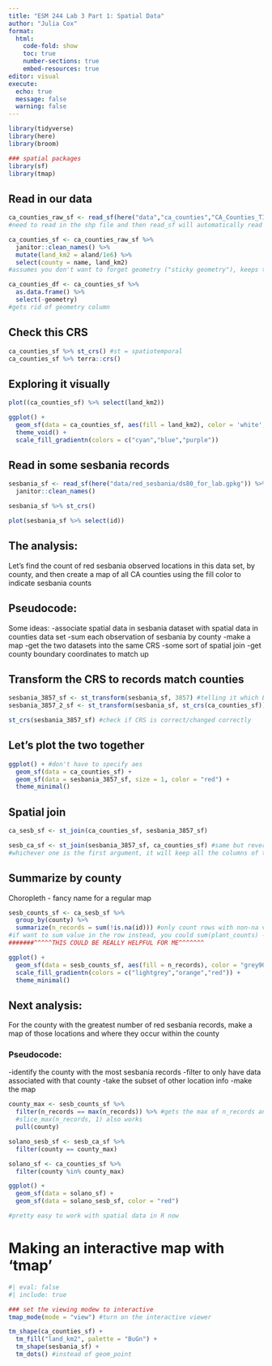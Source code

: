 ```yaml
---
title: "ESM 244 Lab 3 Part 1: Spatial Data"
author: "Julia Cox"
format: 
  html:
    code-fold: show
    toc: true
    number-sections: true
    embed-resources: true
editor: visual
execute: 
  echo: true
  message: false
  warning: false
---
```


```r
library(tidyverse)
library(here)
library(broom)

### spatial packages 
library(sf)
library(tmap)
```

## Read in our data
```r
ca_counties_raw_sf <- read_sf(here("data","ca_counties","CA_Counties_TIGER2016.shp"))
#need to read in the shp file and then read_sf will automatically read in the other spatial data files

ca_counties_sf <- ca_counties_raw_sf %>%
  janitor::clean_names() %>%
  mutate(land_km2 = aland/1e6) %>%
  select(county = name, land_km2)
#assumes you don't want to forget geometry ("sticky geometry"), keeps that column anyway

ca_counties_df <- ca_counties_sf %>%
  as.data.frame() %>%
  select(-geometry)
#gets rid of geometry column 
```

## Check this CRS

```r
ca_counties_sf %>% st_crs() #st = spatiotemporal
ca_counties_sf %>% terra::crs()
```

## Exploring it visually

```r
plot((ca_counties_sf) %>% select(land_km2))

```


```r
ggplot() +
  geom_sf(data = ca_counties_sf, aes(fill = land_km2), color = 'white', size = 0.01) + 
  theme_void() +
  scale_fill_gradientn(colors = c("cyan","blue","purple"))
```

## Read in some sesbania records 

```r
sesbania_sf <- read_sf(here("data/red_sesbania/ds80_for_lab.gpkg")) %>%
  janitor::clean_names()

sesbania_sf %>% st_crs()

plot(sesbania_sf %>% select(id))
```

## The analysis:

Let's find the count of red sesbania observed locations in this data set, by county, and then create a map of all CA counties using the fill color to indicate sesbania counts 

## Pseudocode: 
Some ideas: 
-associate spatial data in sesbania dataset with spatial data in counties data set 
-sum each observation of sesbania by county 
-make a map 
-get the two datasets into the same CRS
-some sort of spatial join
-get county boundary coordinates to match up 

## Transform the CRS to records match counties

```r
sesbania_3857_sf <- st_transform(sesbania_sf, 3857) #telling it which EPGSA code to transform it to
sesbania_3857_2_sf <- st_transform(sesbania_sf, st_crs(ca_counties_sf)) #identical solution to above

st_crs(sesbania_3857_sf) #check if CRS is correct/changed correctly 
```

## Let's plot the two together 

```r
ggplot() + #don't have to specify aes
  geom_sf(data = ca_counties_sf) +
  geom_sf(data = sesbania_3857_sf, size = 1, color = "red") +
  theme_minimal()
```


## Spatial join 

```r
ca_sesb_sf <- st_join(ca_counties_sf, sesbania_3857_sf)

sesb_ca_sf <- st_join(sesbania_3857_sf, ca_counties_sf) #same but reversed 
#whichever one is the first argument, it will keep all the columns of that one
```

## Summarize by county 

Choropleth - fancy name for a regular map

```r
sesb_counts_sf <- ca_sesb_sf %>%
  group_by(county) %>%
  summarize(n_records = sum(!is.na(id))) #only count rows with non-na value
#if want to sum value in the row instead, you could sum(plant_counts) - if we had a column for plant counts
#######^^^^^THIS COULD BE REALLY HELPFUL FOR ME^^^^^^^

ggplot() +
  geom_sf(data = sesb_counts_sf, aes(fill = n_records), color = "grey90", size = 1) +
  scale_fill_gradientn(colors = c("lightgrey","orange","red")) +
  theme_minimal() 
```


## Next analysis: 

For the county with the greatest number of red sesbania records, make a map of those locations and where they occur within the county

### Pseudocode: 

-identify the county with the most sesbania records 
-filter to only have data associated with that county 
-take the subset of other location info 
-make the map 

```r
county_max <- sesb_counts_sf %>%
  filter(n_records == max(n_records)) %>% #gets the max of n_records and names it county_max
  #slice_max(n_records, 1) also works 
  pull(county) 

solano_sesb_sf <- sesb_ca_sf %>%
  filter(county == county_max)

solano_sf <- ca_counties_sf %>%
  filter(county %in% county_max)

ggplot() +
  geom_sf(data = solano_sf) +
  geom_sf(data = solano_sesb_sf, color = "red")

#pretty easy to work with spatial data in R now 
```

# Making an interactive map with 'tmap'

```r
#| eval: false
#| include: true 

### set the viewing modew to interactive 
tmap_mode(mode = "view") #turn on the interactive viewer 

tm_shape(ca_counties_sf) +
  tm_fill("land_km2", palette = "BuGn") + 
  tm_shape(sesbania_sf) +
  tm_dots() #instead of geom_point 
```




















